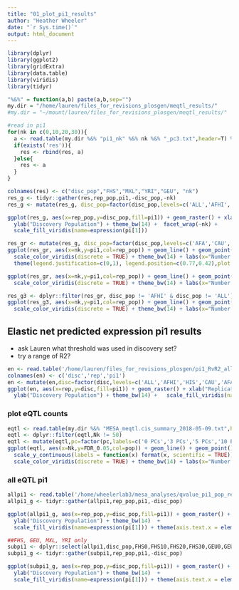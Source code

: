 ```yaml
---
title: "01_plot_pi1_results"
author: "Heather Wheeler"
date: "`r Sys.time()`"
output: html_document
---
```


```r
library(dplyr)
library(ggplot2)
library(gridExtra)
library(data.table)
library(viridis)
library(tidyr)

"%&%" = function(a,b) paste(a,b,sep="")
my.dir = "/home/lauren/files_for_revisions_plosgen/meqtl_results/"
#my.dir = "~/mount/lauren/files_for_revisions_plosgen/meqtl_results/"
```

```r
#read in pi1
for(nk in c(0,10,20,30)){
  a <- read.table(my.dir %&% "pi1_nk" %&% nk %&% "_pc3.txt",header=T) %>% dplyr::mutate(nk=nk)
  if(exists('res')){
    res <- rbind(res, a)
  }else{
    res <- a
  }
}

colnames(res) <- c("disc_pop","FHS","MXL","YRI","GEU", "nk")
res_g <- tidyr::gather(res,rep_pop,pi1,-disc_pop,-nk)
res_g <- mutate(res_g, disc_pop=factor(disc_pop,levels=c('ALL','AFHI','HIS','CAU','AFA')))

ggplot(res_g, aes(x=rep_pop,y=disc_pop,fill=pi1)) + geom_raster() + xlab("Replication Population") + 
  ylab("Discovery Population") + theme_bw(14) +  facet_wrap(~nk) +
  scale_fill_viridis(name=expression(pi[1]))

```

```r
res_gr <- mutate(res_g, disc_pop=factor(disc_pop,levels=c('AFA','CAU','HIS','AFHI','ALL')))
ggplot(res_gr, aes(x=nk,y=pi1,col=rep_pop)) + geom_line() + geom_point()  + facet_wrap(~disc_pop) +
  scale_color_viridis(discrete = TRUE) + theme_bw(14) + labs(x="Number of Peer Factors",y=expression(pi[1]),col="Replication\nPopulation") +
  theme(legend.justification=c(0,1), legend.position=c(0.77,0.42),plot.margin=unit(c(0.2,0.2,0.2,0.2), "cm"))
```

```r
ggplot(res_gr, aes(x=nk,y=pi1,col=rep_pop)) + geom_line() + geom_point()  + facet_wrap(~disc_pop,nrow=1) +
  scale_color_viridis(discrete = TRUE) + theme_bw(14) + labs(x="Number of Peer Factors",y=expression(pi[1]),col="Replication\nPopulation") 
```

```r
res_g3 <- dplyr::filter(res_gr, disc_pop != 'AFHI' & disc_pop != 'ALL')
ggplot(res_g3, aes(x=nk,y=pi1,col=rep_pop)) + geom_line() + geom_point() + facet_wrap(~disc_pop) +
  scale_color_viridis(discrete = TRUE) + theme_bw(14) + labs(x="Number of Peer Factors",y=expression(pi[1]),col="Replication\nPopulation")
```

## Elastic net predicted expression pi1 results
- ask Lauren what threshold was used in discovery set?
- try a range of R2?
```r
en <- read.table('/home/lauren/files_for_revisions_plosgen/pi1_RvR2_all.txt') %>% mutate(V2=ifelse(V2=='MEX','MXL',as.character(V2)))
colnames(en) <- c('disc','rep','pi1')
en <- mutate(en,disc=factor(disc,levels=c('ALL','AFHI','HIS','CAU','AFA')))
ggplot(en, aes(x=rep,y=disc,fill=pi1)) + geom_raster() + xlab("Replication Population") + 
  ylab("Discovery Population") + theme_bw(14) +   scale_fill_viridis(name=expression(pi[1]))

```


### plot eQTL counts
```r
eqtl <- read.table(my.dir %&% "MESA_meqtl.cis_summary_2018-05-09.txt",header=TRUE)
eqtl <- dplyr::filter(eqtl,Nk != 50)
eqtl <- mutate(eqtl,pc=factor(pc,labels=c('0 PCs','3 PCs','5 PCs','10 PCs')))
ggplot(eqtl, aes(x=Nk,y=FDR_0.05,col=pop)) + geom_line() + geom_point() + facet_wrap(~pc,nrow=1) +
  scale_y_continuous(labels = function(x) format(x, scientific = TRUE)) +
  scale_color_viridis(discrete = TRUE) + theme_bw(14) + labs(x="Number of Peer Factors",y="Number of eQTLs\n(FDR < 0.05)",col="population")

```

### all eQTL pi1
```r
allpi1 <- read.table('/home/wheelerlab3/mesa_analyses/qvalue_pi1_pop_replication/eqtl_pi1_2018-05-16.txt',header=T)
allpi1_g <- tidyr::gather(allpi1,rep_pop,pi1,-disc_pop)

ggplot(allpi1_g, aes(x=rep_pop,y=disc_pop,fill=pi1)) + geom_raster() + xlab("Replication Population") + 
  ylab("Discovery Population") + theme_bw(14)  +
  scale_fill_viridis(name=expression(pi[1])) + theme(axis.text.x = element_text(angle = 90, hjust = 1))
```

```r
##FHS, GEU, MXL, YRI only
subpi1 <- dplyr::select(allpi1,disc_pop,FHS0,FHS10,FHS20,FHS30,GEU0,GEU10,GEU20,GEU30,MXL0,MXL10,MXL20,MXL30,YRI0,YRI10,YRI20,YRI30)
subpi1_g <- tidyr::gather(subpi1,rep_pop,pi1,-disc_pop)

ggplot(subpi1_g, aes(x=rep_pop,y=disc_pop,fill=pi1)) + geom_raster() + xlab("Replication Population") + 
  ylab("Discovery Population") + theme_bw(14)  +
  scale_fill_viridis(name=expression(pi[1])) + theme(axis.text.x = element_text(angle = 90, hjust = 1))
```